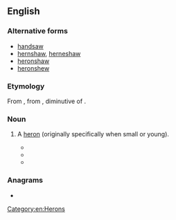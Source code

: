 ==English==

===Alternative forms===
* [[handsaw]] {{qualifier|obsolete}}
* [[hernshaw]], [[herneshaw]] {{qualifier|obsolete}}
* [[heronshaw]]
* [[heronshew]]

===Etymology===
From {{inh|en|enm|heronsewe}}, from {{der|en|fro|haironcel}}, diminutive of {{m|fro|heiron}}.

===Noun===
{{en-noun}}

# {{lb|en|now|_|dialectal}} A [[heron]] (originally specifically when small or young).
#* {{RQ:Chaucer Canterbury Tales|Squire's Tale|text=I wol nat tellen / of hir strange sewes / Ne of hir swannes / nor of hire '''heronsewes''' […].}}
#* {{RQ:Spenser Faerie Queene|passage=As when a cast of Faulcons make their flight / At an '''Herneshaw''', that lyes aloft on wing […].|6|7}}
#* {{RQ:Scott Lay of the Last Minstrel|passage=Pages, with ready blade, were there, / The mighty meal to carve and share: / O'er capon, '''heron-shew''', and crane, / And princely peacock's gilded train […].}}

===Anagrams===
* {{anagrams|en|a=eehnorsw|nowheres}}

[[Category:en:Herons]]